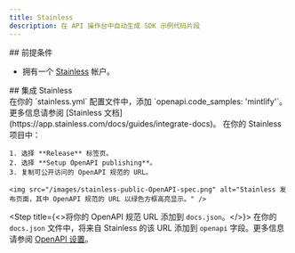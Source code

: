 ```yaml
---
title: Stainless
description: 在 API 操作台中自动生成 SDK 示例代码片段
---
```


<div id="prerequisites">
  ## 前提条件
</div>

* 拥有一个 [Stainless](https://app.stainless.com) 帐户。

<div id="integrate-with-stainless">
  ## 集成 Stainless
</div>

<Steps>
  <Step title="在 Stainless 中设置 OpenAPI 装饰。">
    在你的 `stainless.yml` 配置文件中，添加 `openapi.code_samples: 'mintlify'`。更多信息请参阅 [Stainless 文档](https://app.stainless.com/docs/guides/integrate-docs)。
  </Step>

  <Step title="发布你的 OpenAPI 规范的 URL。">
    在你的 Stainless 项目中：

    1. 选择 **Release** 标签页。
    2. 选择 **Setup OpenAPI publishing**。
    3. 复制可公开访问的 OpenAPI 规范的 URL。

    <img src="/images/stainless-public-OpenAPI-spec.png" alt="Stainless 发布页面，其中 OpenAPI 规范的 URL 以绿色方框高亮显示。" />
  </Step>

  <Step title={<>将你的 OpenAPI 规范 URL 添加到 <code>docs.json</code>。</>}>
    在你的 `docs.json` 文件中，将来自 Stainless 的该 URL 添加到 `openapi` 字段。更多信息请参阅 [OpenAPI 设置](/zh/api-playground/openapi-setup)。
  </Step>
</Steps>
